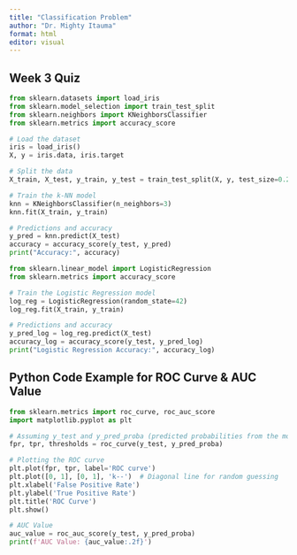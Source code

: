 ```yaml
---
title: "Classification Problem"
author: "Dr. Mighty Itauma"
format: html
editor: visual
---
```


## Week 3 Quiz

```python
from sklearn.datasets import load_iris
from sklearn.model_selection import train_test_split
from sklearn.neighbors import KNeighborsClassifier
from sklearn.metrics import accuracy_score

# Load the dataset
iris = load_iris()
X, y = iris.data, iris.target

# Split the data
X_train, X_test, y_train, y_test = train_test_split(X, y, test_size=0.2, random_state=42)

# Train the k-NN model
knn = KNeighborsClassifier(n_neighbors=3)
knn.fit(X_train, y_train)

# Predictions and accuracy
y_pred = knn.predict(X_test)
accuracy = accuracy_score(y_test, y_pred)
print("Accuracy:", accuracy)

```

```python
from sklearn.linear_model import LogisticRegression
from sklearn.metrics import accuracy_score

# Train the Logistic Regression model
log_reg = LogisticRegression(random_state=42)
log_reg.fit(X_train, y_train)

# Predictions and accuracy
y_pred_log = log_reg.predict(X_test)
accuracy_log = accuracy_score(y_test, y_pred_log)
print("Logistic Regression Accuracy:", accuracy_log)

```

## Python Code Example for ROC Curve & AUC Value

```python
from sklearn.metrics import roc_curve, roc_auc_score
import matplotlib.pyplot as plt

# Assuming y_test and y_pred_proba (predicted probabilities from the model)
fpr, tpr, thresholds = roc_curve(y_test, y_pred_proba)

# Plotting the ROC curve
plt.plot(fpr, tpr, label='ROC curve')
plt.plot([0, 1], [0, 1], 'k--')  # Diagonal line for random guessing
plt.xlabel('False Positive Rate')
plt.ylabel('True Positive Rate')
plt.title('ROC Curve')
plt.show()

# AUC Value
auc_value = roc_auc_score(y_test, y_pred_proba)
print(f'AUC Value: {auc_value:.2f}')

```
